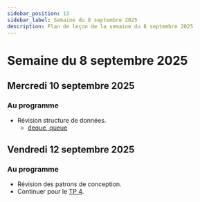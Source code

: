 ```yaml
---
sidebar_position: 13
sidebar_label: Semaine du 8 septembre 2025
description: Plan de leçon de la semaine du 8 septembre 2025
---
```


# Semaine du 8 septembre 2025

## Mercredi 10 septembre 2025

### Au programme

- Révision structure de données.
  - [deque, queue](../notes_de_cours/datastructure/deque_queue.mdx)

## Vendredi 12 septembre 2025

### Au programme

- Révision des patrons de conception.
- Continuer pour le [TP 4](../evaluations/travail_pratique_4.mdx).